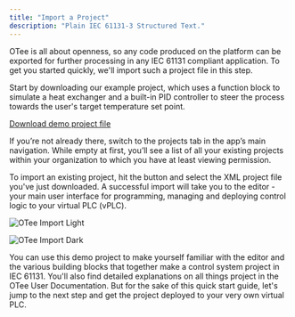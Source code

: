 ```yaml
---
title: "Import a Project"
description: "Plain IEC 61131-3 Structured Text."
---
```


OTee is all about openness, so any code produced on the platform can be exported for further processing in any IEC 61131 compliant application. To get you started quickly, we'll import such a project file in this step.

Start by downloading our example project, which uses a function block to simulate a heat exchanger and a built-in PID controller to steer the process towards the user's target temperature set point.

<a href="/heat_exchanger.xml" download="heat_exchanger.xml" icon="download"> Download demo project file</a>

If you’re not already there, switch to the projects tab in the app’s main navigation. While empty at first, you’ll see a list of all your existing projects within your organization to which you have at least viewing permission. 

To import an existing project, hit the <Icon icon="download" iconType="solid" /> button and select the XML project file you've just downloaded. A successful import will take you to the editor - your main user interface for programming, managing and deploying control logic to your virtual PLC (vPLC). 

<img
  className="block dark:hidden mx-auto"
  src="/images/import-project-light.png"
  alt="OTee Import Light"
/>

<img
  className="hidden dark:block mx-auto"
  src="/images/import-project-dark.png"
  alt="OTee Import Dark"
/>

You can use this demo project to make yourself familiar with the editor and the various building blocks that together make a control system project in IEC 61131. You'll also find detailed explanations on all things project in the OTee User Documentation. But for the sake of this quick start guide, let's jump to the next step and get the project deployed to your very own virtual PLC.
